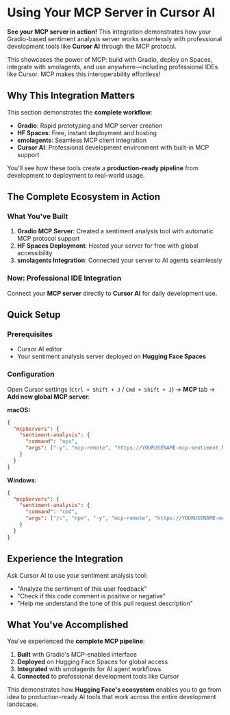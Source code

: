 # Using Your MCP Server in Cursor AI

<CourseFloatingBanner chapter={2} classNames="absolute z-10 right-0 top-0" />

**See your MCP server in action!** This integration demonstrates how your Gradio-based sentiment analysis server works seamlessly with professional development tools like **Cursor AI** through the MCP protocol.

<Tip>

This showcases the power of MCP: build with Gradio, deploy on Spaces, integrate with smolagents, and use anywhere—including professional IDEs like Cursor. MCP makes this interoperability effortless!

</Tip>

## Why This Integration Matters

This section demonstrates the **complete workflow**:

- **Gradio**: Rapid prototyping and MCP server creation
- **HF Spaces**: Free, instant deployment and hosting
- **smolagents**: Seamless MCP client integration
- **Cursor AI**: Professional development environment with built-in MCP support

You'll see how these tools create a **production-ready pipeline** from development to deployment to real-world usage.

## The Complete Ecosystem in Action

### What You've Built
1. **Gradio MCP Server**: Created a sentiment analysis tool with automatic MCP protocol support
2. **HF Spaces Deployment**: Hosted your server for free with global accessibility
3. **smolagents Integration**: Connected your server to AI agents seamlessly

### Now: Professional IDE Integration
Connect your **MCP server** directly to **Cursor AI** for daily development use.

## Quick Setup

### Prerequisites
- Cursor AI editor
- Your sentiment analysis server deployed on **Hugging Face Spaces**

### Configuration

Open Cursor settings (`Ctrl + Shift + J` / `Cmd + Shift + J`) → **MCP** tab → **Add new global MCP server**:

**macOS:**
```json
{
  "mcpServers": {
    "sentiment-analysis": {
      "command": "npx",
      "args": ["-y", "mcp-remote", "https://YOURUSENAME-mcp-sentiment.hf.space/gradio_api/mcp/sse", "--transport", "sse-only"]
    }
  }
}
```

**Windows:**
```json
{
  "mcpServers": {
    "sentiment-analysis": {
      "command": "cmd",
      "args": ["/c", "npx", "-y", "mcp-remote", "https://YOURUSENAME-mcp-sentiment.hf.space/gradio_api/mcp/sse", "--transport", "sse-only"]
    }
  }
}
```

## Experience the Integration

Ask Cursor AI to use your sentiment analysis tool:
- "Analyze the sentiment of this user feedback"
- "Check if this code comment is positive or negative"
- "Help me understand the tone of this pull request description"

## What You've Accomplished

You've experienced the **complete MCP pipeline**:

1. **Built** with Gradio's MCP-enabled interface
2. **Deployed** on Hugging Face Spaces for global access
3. **Integrated** with smolagents for AI agent workflows
4. **Connected** to professional development tools like Cursor

This demonstrates how **Hugging Face's ecosystem** enables you to go from idea to production-ready AI tools that work across the entire development landscape.